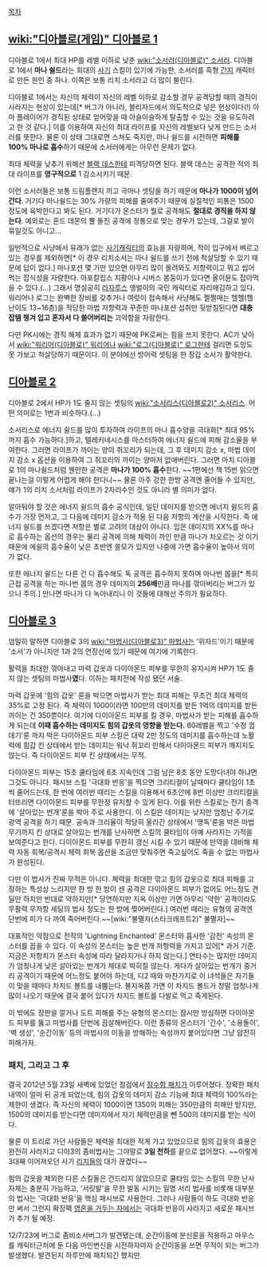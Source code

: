 [[목차]]

== [[wiki:"디아블로(게임)" 디아블로 1]] ==
디아블로 1에서 최대 HP를 레벨 이하로 낮춘 [[wiki:"소서러(디아블로)" 소서러]]. 디아블로 1에서 '''마나 쉴드'''라는 희대의 [[사기]] 스킬이 있기에 가능한, 소서러를 흑형 [[간지]] 캐릭터로 만든 원인 중 하나. 이쪽은 보통 리치 소서라고 더 많이 불린다.

디아블로 1에서는 자신의 체력이 자신의 레벨 이하로 감소할 경우 공격당할 때의 경직이 사라지는 현상이 있는데[* 버그가 아니라, 블리자드에서 의도적으로 넣은 현상이다(!) 아마 플레이어가 경직된 상태로 얻어맞을 때 아슬아슬하게 탈출할 수 있는 것을 유도하려고 한 것 같다.] 이를 이용하여 자신의 최대 라이프를 자신의 레벨보다 낮게 만드는 소서러를 뜻한다. 물론 이 상태 그대로면 스쳐도 죽지만, 마나 쉴드를 시전하면 '''피해를 100% 마나로 흡수'''하기 때문에 소서러에게는 아무런 문제가 없다.

최대 체력을 낮추기 위해선 [[블랙 데스]]한테 피격당하면 된다. 블랙 데스는 공격한 적의 최대 라이프를 '''영구적으로''' 1 감소시키기 때문.

이런 소서러들은 보통 드림플랜지 끼고 극마나 셋팅을 하기 때문에 '''마나가 1000이 넘어간다'''. 거기다 마나쉴드는 30% 가량의 피해를 줄여주기 때문에 실질적인 피통은 1500정도에 육박한다고 봐도 된다. 거기다가 몬스터가 뭘로 공격해도 '''절대로 경직을 하지 않는다'''. 예외로는 혼드 데몬의 뿔 돌진 공격에 정통으로 맞는 경우가 있는데, 그걸로 발이 묶일것도 아니고...

일반적으로 사냥에서 유래가 없는 [[사기캐릭터]]의 효능을 자랑하며, 적이 입구에서 벼르고 있는 경우를 제외하면[* 이 경우 리치소서는 마나 쉴드를 쓰기 전에 척살당할 수 있기 때문에 답이 없다.] 마나포션 몇 기만 있으면 아무리 많이 몰려와도 저항력이고 뭐고 씹어먹는 잡식성을 자랑한다. 아포칼립스 지팡이나 시버스 몽둥이가 있다면 올이뮨도 잡아먹을 수 있다.(...) 그래서 명실공히 [[라자루스]] 앵벌이의 국민 캐릭터로 자리매김하고 있다. 워리어나 로그는 완벽한 장비를 갖추거나 여럿이 접속해서 사냥해도 쩔쩔매는 헬헬(헬 난이도 13~16층)을 적당한 마법 저항력과 꾸준한 마나포션 섭취만 뒷받침된다면 '''대충 잡템 챙겨 입고 혼자서 다 쓸어버리는''' 괴악함을 자랑한다.

다만 PK시에는 경직 해제 효과가 없기 때문에 PK로써는 힘을 쓰지 못한다. AC가 낮아서 [[wiki:"워리어(디아블로)" 워리어]]나 [[wiki:"로그(디아블로)" 로그]]한테 걸리면 도망도 못 가보고 척살당하기 때문이다. 이 분야에선 방어력 셋팅을 한 장갑 소서가 활약한다.

== [[디아블로 2]] ==
디아블로 2에서 HP가 1도 줄지 않는 셋팅의 [[wiki:"소서리스(디아블로2)" 소서리스]]. 어떤 의미로는 1번과 비슷하다.(...)

소서리스로 에너지 쉴드를 많이 투자하여 라이프의 마나 흡수양을 극대화[* 최대 95%까지 흡수 가능하다.]하고, 텔레키네시스를 마스터하여 에너지 쉴드에 피해 감소율을 부여한다. 그러면 라이프가 까이는 양이 쥐꼬리가 되는데, 그 후 데미지 감소 x, 마법 데미지 감소 x 옵션을 이용하여 그 쥐꼬리의 까이는 양마저 없애버린다. 그러면 마치 디아블로 1의 마나쉴드처럼 웬만한 공격은 '''마나가 100% 흡수'''한다. ~~1편에선 책 15번 읽으면 끝나는걸 이렇게 어렵게 해야 한다니~~ 물론 아주 강한 한방 공격엔 줄어들 수 있지만, 얘가 1의 리치 소서처럼 라이프가 2자리수인 것도 아니라 별 의미가 없다.

알아둬야 할 것은 에너지 쉴드의 흡수 공식인데, 일단 데미지를 받으면 에너지 쉴드의 흡수가 가장 먼저고, 그 다음에 데미지 감소가 적용 된 다음 저항의 계산을 시작한다. 즉 에너지 쉴드를 쓰겠다면 저항은 별로 고려의 대상이 아니다. 입은 데미지의 XX%를 마나로 흡수하는 옵션의 경우는 물리 공격에 의해 체력이 까인 만큼 마나가 차오르는 것 이기 때문에 에쉴의 흡수율이 낮은 초반엔 쓸모가 있지만 나중에 가면 흡수율이 높아서 의미가 없다.

또한 에너지 쉴드는 다른 건 다 흡수해도 독 공격은 흡수하지 못하며 마나번 몹을[* 특히 근접 공격을 하는 마나번 몹의 경우 데미지의 '''256배'''만큼 마나를 깎아버리는 버그가 있으니 주의.] 만나면 마나가 다 녹아내리니 이 것들에 대해선 주의가 필요하다.

== [[디아블로 3]] ==
엄밀히 말하면 디아블로 3의 [[wiki:"마법사(디아블로3)" 마법사]]는 '위자드'이기 때문에 '소서'가 아니지만 1과 2의 연장선에 있기 때문에 여기에 기록한다.

활력을 최대한 깎아내고 마력 갑옷과 다이아몬드 피부를 무한히 유지시켜 HP가 1도 줄지 않는 셋팅의 마법사'''였'''다. 이하는 패치전에 작성 됐던 서술.

마력 갑옷에 '힘의 갑옷' 룬을 박으면 마법사가 받는 최대 피해는 무조건 최대 체력의 35%로 고정 된다. 즉 체력이 1000이라면 100만의 데미지를 받든 1억의 데미지를 받든 까이는 건 350뿐이다. 여기에 다이아몬드 피부를 킬 경우, 마법사가 받는 피해를 흡수하게 되는데 '''이때 흡수하는 데미지도 힘의 갑옷의 영향을 받는다.''' 60레벨을 찍고 '수정 껍데기'룬 까지 박은 다이아몬드 피부 스킬은 대략 2만 정도의 데미지를 흡수하는데 노활력에 힘갑 킨 상태에서 받는 데미지는 워낙 쥐꼬리 만해서 다이아몬드 피부가 깨지지도 않는다. 즉 다이아몬드 피부 킨 상태에서는 무적.

다이아몬드 피부는 15초 쿨타임에 6초 지속인데 그럼 남은 8초 동안 도망다녀야 하냐면 그것도 아니다. 패시브 스킬 '극대화 반응'을 찍으면 크리티컬이 날때마다 쿨타임이 1초씩 줄어드는데, 한 번에 여러번 때리는 스킬을 이용해서 6초안에 8번 이상만 크리티컬을 터뜨리면 다이아몬드 피부를 무한정 유지할 수 있게 된다. 이를 위한 스킬로는 전기 충격에 '살아있는 번개'룬을 박아 주로 사용한다. 이 스킬은 데미지는 낮지만 엄청난 주기로 광역 공격을 하기 때문. 공속과 크리율이 적당히 올라간 상태에서 '맹독'룬을 박은 마법무기까지 킨 상대로 살아있는 번개를 난사하면 스킬의 쿨타임이 아예 사라지는 기적을 보여준다고 한다. 다이아몬드 피부를 무한히 갱신 시킬 수 있기 때문에 만약을 대비해 체력 자동 회복/공격시 체력 회복 옵션을 조금만 맞춰주면 죽고싶어도 죽을 수 없는 마법사가 완성된다.

다만 이 법사가 진짜 무적은 아니다. 체력을 최대한 깎고 힘의 갑옷으로 최대 피해를 고정하는 특성상 느리지만 한 방 한 방이 센 공격은 다이아몬드 피부가 없어도 어느정도 견딜만 하지만 반대로 약하지만[* 당연하지만 지옥 이상만 가면 아무리 '약한' 공격이라도 무활력 무저항 세팅의 법사 정도는 한 방에 찢어버린다.] 여러번 때리는 유형의 공격엔 단번에 피가 다 까여 죽어버린다.~~[wiki:"불멸자(스타크래프트2)" 불멸자]~~

대표적인 약점으로 전작의 'Lightning Enchanted' 몬스터와 흡사한 '감전' 속성의 몬스터를 꼽을 수 있다. 이 속성의 몬스터는 높은 번개 저항력을 가지고 있어[* 과거 기준. 지금은 저항치가 몬스터 속성에 따라 달라지거나 하지 않는다.] 연타수는 많지만 데미지가 엄청나게 낮은 살아있는 번개가 제대로 박히질 않는다. 게다가 살아있는 번개가 중거리 공격이기 때문에 어느정도 붙어야 하는데, 디2 때와 마찬가지로 이 녀석들은 자기들이 맞을 때마다 차지드 볼트를 내뿜는다. 불지옥쯤 가면 이 차지드 볼드가 정말 엄청나게 많이 나오기 때문에 결국 붙어 있다가 차지드 볼트를 다발로 먹고 죽게된다.

이 밖에도 장판을 깔거나 도트 피해를 주는 유형의 몬스터는 잠시만 방심하면 다이아몬드 피부를 뚫고 마법사를 단번에 끔살해버린다. 이런 종류의 몬스터가 '간수', '소용돌이', '벽 생성', '순간이동' 등의 마법사의 이동을 방해하는 속성까지 붙어있다면 그냥 얌전히 피해가자.

=== 패치, 그리고 그 후 ===
결국 2012년 5월 23일 새벽에 있었던 점검에서 [[잠수함 패치]]가 이루어졌다. 정확한 패치 내역이 얼마 뒤 공개 되었는데, 힘의 갑옷의 데미지 감소 기능에 최대 체력의 100%라는 제한이 생겼다. 즉 자신의 체력이 1000이면 1350의 피해는 350만큼의 피해만 받지만, 1500의 데미지를 받는다면 데미지에서 자기 체력만큼을 뺀 500의 데미지를 받는 식이다.

물론 이 트리로 가던 사람들은 체력을 최대한 적게 가고 있었으므로 힘의 갑옷의 효용은 완전히 사라지고 디아3의 좀비법사는 그야말로 '''3일 천하'''를 끝으로 없어졌다. ~~이렇게 3대째 이어져오던 사기 [[리치]]들의 대가 끊겼다~~

힘의 갑옷을 제외한 다른 스킬들은 건드리지 않았으므로 쿨타임 있는 스킬의 무한 난사 자체는 충분히 가능하고, '서릿발'을 무한 발동 시키는 일명 서리 법사를 비롯해 대부분의 법사는 '극대화 반응'을 핵심 패시브로 사용한다. 그러나 사람들이 하도 극대화 반응만 써서 그런지 확장팩 [[영혼을 거두는 자]]에서는 극대화 반응이 사라지고 새로운 패시브가 추가 될 예정.

12/7/23에 버그로 좀비소서버그가 발견됐는데, 순간이동에 분신룬을 적용하고 마우스를 캐릭터근처에 둔 다음 마인변신을 시전하자마자 순간이동을 쓰면 무적이 되는 버그가 발생했다. 발견된지 하루만에 패치되긴 했지만.
